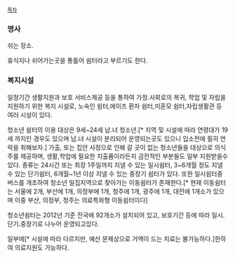  [[목차]]

=== 명사 ===

쉬는 장소.

휴식지나 쉬어가는곳을 통틀어 쉼터라고 부르기도 한다.


=== 복지시설 ===

일정기간 생활지원과 보호 서비스제공 등을 통하여 가정․사회로의 복귀, 학업 및 자립을 지원하기 위한 복지 시설로, 노숙인 쉼터,에이즈 환자 쉼터,미혼모 쉼터,자립생활관 등 여러 시설이 있다. 

청소년 쉼터의 이용 대상은 9세~24세 남․녀 청소년.[* 지역 및 시설에 따라 연령대가 19세 까지인 경우도 있으며 남.녀 시설이 분리되어 운영되는곳도 있으니 입소전에 필히 연락을 취해보자.]
가출, 또는 집안 사정으로 인해 갈 곳이 없는 청소년들을 대상으로 의식주를 제공하며, 생활,학업에 필요한 지출품이라든지 금전적인 부분들도 일부 지원받을수있다.
종류는 24시간 또는 최장 1주일까지 지낼 수 있는 일시쉼터, 3~6개월 정도 지낼 수 있는 단기쉼터, 6개월~1년 이상 지낼 수 있는 중장기 쉼터가 있다.
또한 일시쉼터중 버스를 개조하여 청소년 밀집지역으로 찾아가는 이동쉼터가 존재한다.[* 현재 이동쉼터는 서울에 2개, 부산에 1개, 의정부에 1개, 청주에 1개, 광주에 1개, 대전에 1개소가 있으며 이중 부산, 의정부, 청주는 의료특화형 이동쉼터이다]

청소년쉼터는 2012년 기준 전국에 92개소가 설치되어 있고, 보호기간 등에 따라 일시․단기․중장기로 나누어 운영되고있다.

일부에[* 시설에 따라 다르지만, 예산 문제상으로 거액이 드는 치료는 불가능하다.]한하여 의료지원도 가능하다.
